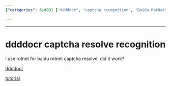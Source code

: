 ```yaml
---
{"categories": &id001 ["ddddocr", "captcha recognition", "Baidu RotNet", "PyPi installation", "tutorials", "image processing", "artificial intelligence"], "category": "Captcha recognition", "date": "2022-12-05 08:59:31", "description": "ddddocr is a captcha recognition and resolution tool specifically designed for Baidu RotNet. It can be installed from PyPi and tutorials are available to guide its usage.", "tags": *id001, "title": "ddddocr captcha resolve recognition"}

---
```


------

# ddddocr captcha resolve recognition

i use rotnet for baidu rotnet captcha resolve. did it work?

[ddddocr](https://pypi.org/project/ddddocr/)

[tutorial](https://blog.csdn.net/jiahuiandxuehui/article/details/119089944)

